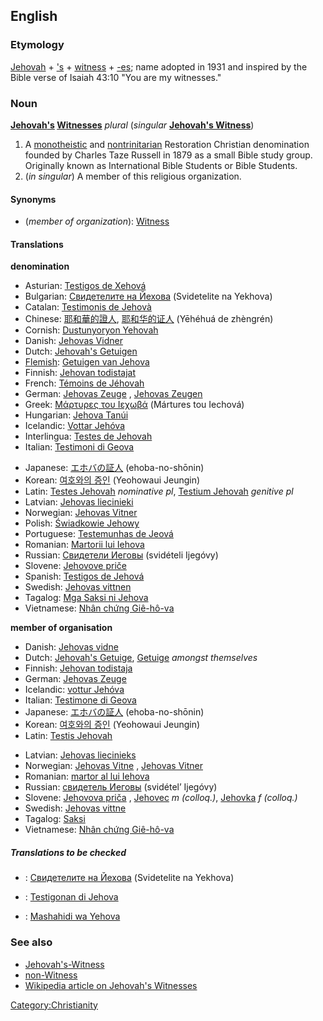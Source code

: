 ==English==

===Etymology===
[[Jehovah]] + [['s]] + [[witness]] + [[-es]]; name adopted in 1931 and inspired by the Bible verse of Isaiah 43:10 "You are my witnesses."

===Noun===
'''[[Jehovah]][['s]] [[Witness]]es''' ''plural'' (''singular'' '''[[Jehovah's Witness]]''')

# A [[monotheistic]] and [[nontrinitarian]] Restoration Christian denomination founded by Charles Taze Russell in 1879 as a small Bible study group. Originally known as International Bible Students or Bible Students.
# (''in singular'') A member of this religious organization.

====Synonyms====
*(''member of organization''): [[Witness]]

====Translations====

'''denomination'''
{{top}}
*Asturian: [[Testigos de Xehová]]
*Bulgarian: [[Свидетелите на Йехова]] (Svidetelite na Yekhova)
*Catalan: [[Testimonis de Jehovà]]
*Chinese: [[耶和華的證人]], [[耶和华的证人]] (Yēhéhuá de zhèngrén)
*Cornish: [[Dustunyoryon Yehovah]]
*Danish: [[Jehovas Vidner]] {{npl}}
*Dutch: [[Jehovah's Getuigen]] {{p}}
*[[Flemish]]: [[Getuigen van Jehova]] {{p}}
*Finnish: [[Jehovan todistajat]]
*French: [[Témoins de Jéhovah]] {{mpl}}
*German: [[Jehovas Zeuge]] {{s}}, [[Jehovas Zeugen]] {{p}}
*Greek: [[Μάρτυρες του Ιεχωβά]] (Mártures tou Iechová) {{p}}
*Hungarian: [[Jehova Tanúi]] {{p}}
*Icelandic: [[Vottar Jehóva]] {{p}}
*Interlingua: [[Testes de Jehovah]] {{p}}
*Italian: [[Testimoni di Geova]] {{mpl}}
{{mid}}
*Japanese: [[エホバの証人]] (ehoba-no-shōnin)
*Korean: [[여호와의 증인]] (Yeohowaui Jeungin)
*Latin: [[Testes Jehovah]] ''nominative pl'', [[Testium Jehovah]] ''genitive pl''
*Latvian: [[Jehovas liecinieki]] {{p}}
*Norwegian: [[Jehovas Vitner]] {{n}}
*Polish: [[Świadkowie Jehowy]] {{p}}
*Portuguese: [[Testemunhas de Jeová]] {{fpl}}
*Romanian: [[Martorii lui Iehova]]
*Russian: [[Свидетели Иеговы]] (svidételi Ijegóvy) {{mpl}}
*Slovene: [[Jehovove priče]] {{fpl}}
*Spanish: [[Testigos de Jehová]] {{mpl}}
*Swedish: [[Jehovas vittnen]]
*Tagalog: [[Mga Saksi ni Jehova]]
*Vietnamese: [[Nhân chứng Giê-hô-va]]
{{bottom}}

'''member of organisation'''
{{top}}
*Danish: [[Jehovas vidne]] {{n}}
*Dutch: [[Jehovah's Getuige]], [[Getuige]] ''amongst themselves'' 
*Finnish: [[Jehovan todistaja]]
*German: [[Jehovas Zeuge]] {{s}}
*Icelandic: [[vottur Jehóva]] {{m}}
*Italian: [[Testimone di Geova]] {{mf}}
*Japanese: [[エホバの証人]] (ehoba-no-shōnin)
*Korean: [[여호와의 증인]] (Yeohowaui Jeungin)
*Latin: [[Testis Jehovah]] {{c}}
{{mid}}
*Latvian: [[Jehovas liecinieks]]
*Norwegian: [[Jehovas Vitne]] {{n}}, [[Jehovas Vitner]] {{p}}
*Romanian: [[martor al lui Iehova]]
*Russian: [[свидетель Иеговы]] (svidétel’ Ijegóvy) {{m}}
*Slovene: [[Jehovova priča]] {{f}}, [[Jehovec]] ''m (colloq.)'', [[Jehovka]] ''f (colloq.)'' 
*Swedish: [[Jehovas vittne]]
*Tagalog: [[Saksi]]
*Vietnamese: [[Nhân chứng Giê-hô-va]]
{{bottom}}

=====Translations to be checked=====
{{checktrans}}
*{{ttbc|Bulgarian}}: [[Свидетелите на Йехова]] (Svidetelite na Yekhova)
*{{ttbc|Papiamento}}: [[Testigonan di Jehova]]
*{{ttbc|Swahili}}: [[Mashahidi wa Yehova]]

===See also===
*[[Jehovah's-Witness]]
*[[non-Witness]]
*[[w:Jehovah's_Witnesses|Wikipedia article on Jehovah's Witnesses]]

[[Category:Christianity]]